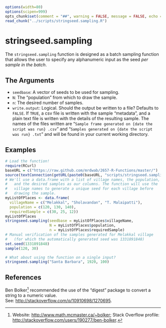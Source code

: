 
```r
options(width=80)
options(scipen=999)
opts_chunk$set(comment = "##", warning = FALSE, message = FALSE, echo = TRUE, tidy = FALSE, size="small")
read_chunk("../scripts/stringseed.sampling.R")
```

# stringseed.sampling

The `stringseed.sampling` function is designed as a batch sampling function that allows the user to specify any alphanumeric input as the seed *per sample in the batch*.

## The Arguments

* `seedbase`: A vector of seeds to be used for sampling.
* `N`: The "population" from which to draw the sample.
* `n`: The desired number of samples.
* `write.output`: Logical. Should the output be written to a file? Defaults to `FALSE`. If `TRUE`, a csv file is written with the sample "metadata", and a plain text file is written with the details of the resulting sample. The names of the files written are "`Sample frame generated on {date the script was run} .csv`" and "`Samples generated on {date the script was run} .txt`" and will be found in your current working directory.

## Examples

```r
# Load the function!
require(RCurl)
baseURL = c("https://raw.github.com/mrdwab/2657-R-Functions/master/")
source(textConnection(getURL(paste0(baseURL, "scripts/stringseed.sampling.R"))))
# We'll use a data.frame with a list of village names, the population,
#   and the desired samples as our columns. The function will use the 
#   village names to generate a unique seed for each village before
#   drawing the sample.
myListOfPlaces <- data.frame(
  villageName = c("Melakkal", "Sholavandan", "T. Malaipatti"),
  population = c(120, 130, 140),
  requiredSample = c(30, 25, 12))
myListOfPlaces
stringseed.sampling(seedbase = myListOfPlaces$villageName,
                    N = myListOfPlaces$population,
                    n = myListOfPlaces$requiredSample)
# Manual verification of the samples generated for Melakkal village
#   (for which the automatically generated seed was 1331891848)
set.seed(1331891848)
sample(120, 30)

# What about using the function on a single input?
stringseed.sampling("Santa Barbara", 1920, 100)
```

## References

Ben Bolker[^benbolker] recommended the use of the "digest" package to convert a string to a numeric value.\
See: [http://stackoverflow.com/q/10910698/1270695](http://stackoverflow.com/q/10910698/1270695).

[^benbolker]: Website: [http://www.math.mcmaster.ca/\~bolker](http://www.math.mcmaster.ca/\~bolker); Stack Overflow profile: [http://stackoverflow.com/users/190277/ben-bolker](http://stackoverflow.com/users/190277/ben-bolker).